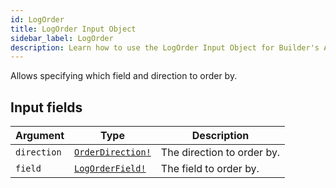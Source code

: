 ```yaml
---
id: LogOrder
title: LogOrder Input Object
sidebar_label: LogOrder
description: Learn how to use the LogOrder Input Object for Builder's API.
---
```


Allows specifying which field and direction to order by.

## Input fields

| Argument    | Type                                                    | Description                |
| ----------- | ------------------------------------------------------- | -------------------------- |
| `direction` | [`OrderDirection!`](/self-managed/composer/builder/api/schema/enum/OrderDirection.mdx) | The direction to order by. |
| `field`     | [`LogOrderField!`](/self-managed/composer/builder/api/schema/enum/LogOrderField.mdx)   | The field to order by.     |
